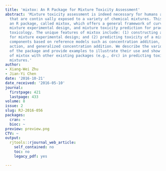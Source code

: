 ```yaml
---
title: 'mixtox: An R Package for Mixture Toxicity Assessment'
abstract: 'Mixture toxicity assessment is indeed necessary for humans and ecosystems
  that are contin ually exposed to a variety of chemical mixtures. This paper describes
  an R package, called mixtox, which offers a general framework of curve fitting,
  mixture experimental design, and mixture toxicity prediction for practitioners in
  toxicology. The unique features of mixtox include: (1) constructing a uniform table
  for mixture experimental design; and (2) predicting toxicity of a mixture with multiple
  components based on reference models such as concentration addition, independent
  action, and generalized concentration addition. We describe the various functions
  of the package and provide examples to illustrate their use and show the collaboration
  of mixtox with other existing packages (e.g., drc) in predicting toxicity of chemical
  mixtures.'
author:
- Xiang-Wei Zhu
- Jian-Yi Chen
date: '2016-10-21'
date_received: '2016-05-10'
journal:
  firstpage: 421
  lastpage: 433
volume: 8
issue: 2
slug: RJ-2016-056
packages:
  cran: ~
  bioc: ~
preview: preview.png
CTV: ~
output:
  rjtools::rjournal_web_article:
    self_contained: no
    toc: no
    legacy_pdf: yes

---
```

